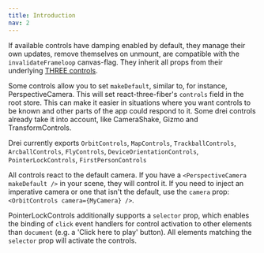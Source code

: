 ```yaml
---
title: Introduction
nav: 2
---
```


If available controls have damping enabled by default, they manage their own updates, remove themselves on unmount, are compatible with the `invalidateFrameloop` canvas-flag. They inherit all props from their underlying [THREE controls](https://github.com/mrdoob/three.js/tree/dev/examples/jsm/controls).

Some controls allow you to set `makeDefault`, similar to, for instance, PerspectiveCamera. This will set react-three-fiber's `controls` field in the root store. This can make it easier in situations where you want controls to be known and other parts of the app could respond to it. Some drei controls already take it into account, like CameraShake, Gizmo and TransformControls.

Drei currently exports `OrbitControls`, `MapControls`, `TrackballControls`, `ArcballControls`, `FlyControls`, `DeviceOrientationControls`, `PointerLockControls`, `FirstPersonControls`

All controls react to the default camera. If you have a `<PerspectiveCamera makeDefault />` in your scene, they will control it. If you need to inject an imperative camera or one that isn't the default, use the `camera` prop: `<OrbitControls camera={MyCamera} />`.

PointerLockControls additionally supports a `selector` prop, which enables the binding of `click` event handlers for control activation to other elements than `document` (e.g. a 'Click here to play' button). All elements matching the `selector` prop will activate the controls.
